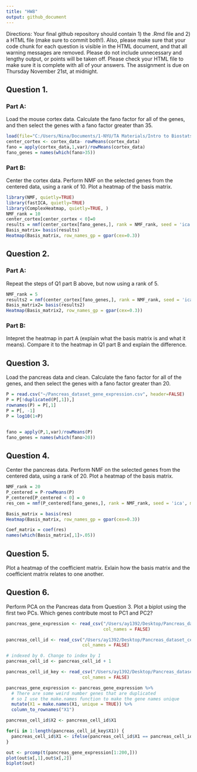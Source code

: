 ```yaml
---
title: "HW8"
output: github_document
---
```


Directions: Your final github repository should contain 1) the .Rmd file and 2) a HTML file (make sure to commit both!). Also, please make sure that your code chunk for each question is visible in the HTML document, and that all warning messages are removed. Please do not include unnecessary and lengthy output, or points will be taken off. Please check your HTML file to make sure it is complete with all of your answers. The assignment is due on Thursday November 21st, at midnight.

## Question 1.

### Part A: 
Load the mouse cortex data. Calculate the fano factor for all of the genes, and then select the genes with a fano factor greater than 35.

```r
load(file="C:/Users/Nina/Documents/1-NYU/TA Materials/Intro to Biostats & EDA 2019/Datasets/cortex_data.RData")
center_cortex <- cortex_data- rowMeans(cortex_data)
fano = apply(cortex_data,1,var)/rowMeans(cortex_data)
fano_genes = names(which(fano>35))
```

### Part B: 
Center the cortex data. Perform NMF on the selected genes from the centered data, using a rank of 10. Plot a heatmap of the basis matrix. 

```r
library(NMF, quietly=TRUE)
library(fastICA, quietly=TRUE)
library(ComplexHeatmap, quietly=TRUE, )
NMF_rank = 10
center_cortex[center_cortex < 0]=0
results = nmf(center_cortex[fano_genes,], rank = NMF_rank, seed = 'ica', method = 'nsNMF')
Basis_matrix= basis(results)
Heatmap(Basis_matrix, row_names_gp = gpar(cex=0.3))
```

## Question 2.

### Part A:
Repeat the steps of Q1 part B above, but now using a rank of 5. 

```r
NMF_rank = 5
results2 = nmf(center_cortex[fano_genes,], rank = NMF_rank, seed = 'ica', method = 'nsNMF')
Basis_matrix2= basis(results2)
Heatmap(Basis_matrix2, row_names_gp = gpar(cex=0.3))
```

### Part B:
Intepret the heatmap in part A (explain what the basis matrix is and what it means). Compare it to the heatmap in Q1 part B and explain the difference.


## Question 3.
Load the pancreas data and clean. Calculate the fano factor for all of the genes, and then select the genes with a fano factor greater than 20.
```r
P = read.csv("~/Pancreas_dataset_gene_expression.csv", header=FALSE)
P = P[!duplicated(P[,1]),]
rownames(P) = P[,1]
P = P[, -1]
P = log10(1+P)


fano = apply(P,1,var)/rowMeans(P)
fano_genes = names(which(fano>20))

```

## Question 4.
Center the pancreas data. Perform NMF on the selected genes from the centered data, using a rank of 20. Plot a heatmap of the basis matrix. 
```r
NMF_rank = 20
P_centered = P-rowMeans(P)
P_centered[P_centered < 0] = 0
res_cen = nmf(P_centered[fano_genes,], rank = NMF_rank, seed = 'ica', method = 'nsNMF')

Basis_matrix = basis(res)
Heatmap(Basis_matrix, row_names_gp = gpar(cex=0.3))

Coef_matrix = coef(res)
names(which(Basis_matrix[,1]>.05))
```

## Question 5. 
Plot a heatmap of the coefficient matrix. Exlain how the basis matrix and the coefficient matrix relates to one another. 

## Question 6. 
Perform PCA on the Pancreas data from Question 3. Plot a biplot using the first two PCs. Which genes contribute most to PC1 and PC2?

```r
pancreas_gene_expression <- read_csv("/Users/ay1392/Desktop/Pancreas_dataset_gene_expression.csv", 
                                     col_names = FALSE) 

pancreas_cell_id <- read_csv("/Users/ay1392/Desktop/Pancreas_dataset_cell_id.csv",
                             col_names = FALSE)

# indexed by 0. Change to index by 1
pancreas_cell_id <- pancreas_cell_id + 1

pancreas_cell_id_key <- read_csv("/Users/ay1392/Desktop/Pancreas_dataset_cell_id_key.csv",
                             col_names = FALSE)
```
```r
pancreas_gene_expression <- pancreas_gene_expression %>% 
  # There are some weird number genes that are duplicated 
  # so I use the make.names function to make the gene names unique
  mutate(X1 = make.names(X1, unique = TRUE)) %>% 
  column_to_rownames("X1")
```
```r
pancreas_cell_id$X2 <- pancreas_cell_id$X1

for(i in 1:length(pancreas_cell_id_key$X1)) {
  pancreas_cell_id$X1 <- ifelse(pancreas_cell_id$X1 == pancreas_cell_id_key$X1[i], pancreas_cell_id_key$X2[i], pancreas_cell_id$X1)
}
```
```r
out <- prcomp(t(pancreas_gene_expression[1:200,]))
plot(out$x[,1],out$x[,2])
biplot(out)
```
